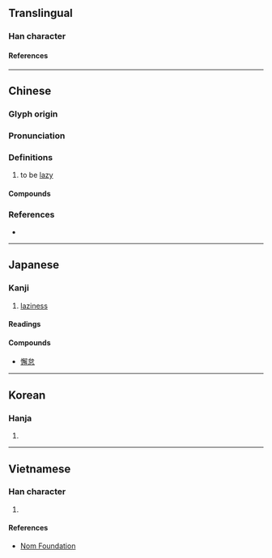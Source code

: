 {{character info/new}}
==Translingual==

===Han character===
{{Han char|rn=61|rad=心|as=13|sn=16|four=97052|canj=PNBQ|ids=⿰忄解}}

====References====
{{Han ref|kx=0405.190|dkj=11328|dj=0745.300|hdz=42362.070|uh=61C8}}

----

==Chinese==
{{zh-forms}}

===Glyph origin===
{{Han etym}}

===Pronunciation===
{{zh-pron
|m=xiè
|c=haai6,haai5,gaai3
|mn=ml:hāi
|mc=y
|oc=y
|cat=
}}

===Definitions===
{{zh-hanzi}}

# to be [[lazy]]

====Compounds====
{{zh-der|不懈|匪懈|合作無懈|堅持不懈|夙夜不懈|夙夜匪懈|奮鬥不懈|少懈|常備不懈|懈弛|懈怠|懈意|懈慢|懈話|懈鬆|無懈可擊|鬆懈}}

===References===
* {{R:yue:Hanzi}}

----

==Japanese==

===Kanji===
{{ja-kanji|grade=|rs=心13}}

# [[laziness]]

====Readings====
{{ja-readings
|goon=け
|kanon=かい
|kanyoon=げ
|kun=おこたる
}}

====Compounds====
* [[懈怠]]

----

==Korean==

===Hanja===
{{ko-hanja|해}}

# {{rfdef|ko|sort=心13}}

----

==Vietnamese==

===Han character===
{{vi-readings|rs=心13|reading=giải}}

# {{rfdef|vi|sort=心13}}

====References====
* [http://nomfoundation.org/common/nom_details.php?codepoint=61c8 Nom Foundation]